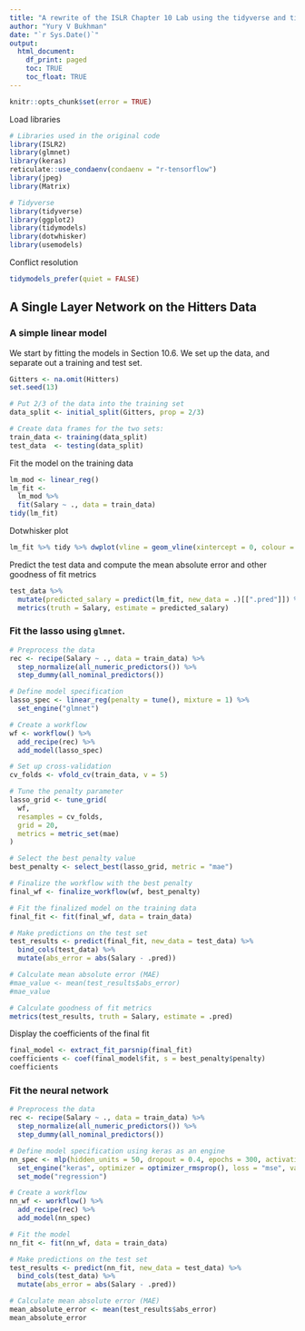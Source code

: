 ```yaml
---
title: "A rewrite of the ISLR Chapter 10 Lab using the tidyverse and tidymodels. Part 1: Hitters."
author: "Yury V Bukhman"
date: "`r Sys.Date()`"
output:
  html_document:
    df_print: paged
    toc: TRUE
    toc_float: TRUE
---
```


```r
knitr::opts_chunk$set(error = TRUE)
```

Load libraries
```r
# Libraries used in the original code
library(ISLR2)
library(glmnet)
library(keras)
reticulate::use_condaenv(condaenv = "r-tensorflow")
library(jpeg)
library(Matrix)

# Tidyverse
library(tidyverse)
library(ggplot2)
library(tidymodels)
library(dotwhisker)
library(usemodels)
```

Conflict resolution
```r
tidymodels_prefer(quiet = FALSE)
```

## A Single Layer Network on the Hitters Data

### A simple linear model
We start by fitting the models in Section 10.6. We set up the data, and separate out a training and test set.

```r
Gitters <- na.omit(Hitters)
set.seed(13)

# Put 2/3 of the data into the training set 
data_split <- initial_split(Gitters, prop = 2/3)

# Create data frames for the two sets:
train_data <- training(data_split)
test_data  <- testing(data_split)
```

Fit the model on the training data
```r
lm_mod <- linear_reg()
lm_fit <- 
  lm_mod %>% 
  fit(Salary ~ ., data = train_data)
tidy(lm_fit)
```

Dotwhisker plot
```r
lm_fit %>% tidy %>% dwplot(vline = geom_vline(xintercept = 0, colour = "grey50", linetype = 2))
```

Predict the test data and compute the mean absolute error and other goodness of fit metrics
```r
test_data %>% 
  mutate(predicted_salary = predict(lm_fit, new_data = .)[[".pred"]]) %>%
  metrics(truth = Salary, estimate = predicted_salary)
```

### Fit the lasso using `glmnet`. 

```r
# Preprocess the data
rec <- recipe(Salary ~ ., data = train_data) %>%
  step_normalize(all_numeric_predictors()) %>%
  step_dummy(all_nominal_predictors())

# Define model specification
lasso_spec <- linear_reg(penalty = tune(), mixture = 1) %>%
  set_engine("glmnet")

# Create a workflow
wf <- workflow() %>%
  add_recipe(rec) %>%
  add_model(lasso_spec)

# Set up cross-validation
cv_folds <- vfold_cv(train_data, v = 5)

# Tune the penalty parameter
lasso_grid <- tune_grid(
  wf,
  resamples = cv_folds,
  grid = 20,
  metrics = metric_set(mae)
)

# Select the best penalty value
best_penalty <- select_best(lasso_grid, metric = "mae")

# Finalize the workflow with the best penalty
final_wf <- finalize_workflow(wf, best_penalty)

# Fit the finalized model on the training data
final_fit <- fit(final_wf, data = train_data)

# Make predictions on the test set
test_results <- predict(final_fit, new_data = test_data) %>%
  bind_cols(test_data) %>%
  mutate(abs_error = abs(Salary - .pred))

# Calculate mean absolute error (MAE)
#mae_value <- mean(test_results$abs_error)
#mae_value

# Calculate goodness of fit metrics
metrics(test_results, truth = Salary, estimate = .pred)
```

Display the coefficients of the final fit
```r
final_model <- extract_fit_parsnip(final_fit)
coefficients <- coef(final_model$fit, s = best_penalty$penalty)
coefficients
```

### Fit the neural network

```r
# Preprocess the data
rec <- recipe(Salary ~ ., data = train_data) %>%
  step_normalize(all_numeric_predictors()) %>%
  step_dummy(all_nominal_predictors())

# Define model specification using keras as an engine
nn_spec <- mlp(hidden_units = 50, dropout = 0.4, epochs = 300, activation = "relu") %>%
  set_engine("keras", optimizer = optimizer_rmsprop(), loss = "mse", validation_split = 0.2, batch_size = 32, verbose = 1, metrics = list("mean_absolute_error")) %>%
  set_mode("regression")

# Create a workflow
nn_wf <- workflow() %>%
  add_recipe(rec) %>%
  add_model(nn_spec)

# Fit the model
nn_fit <- fit(nn_wf, data = train_data)

# Make predictions on the test set
test_results <- predict(nn_fit, new_data = test_data) %>%
  bind_cols(test_data) %>%
  mutate(abs_error = abs(Salary - .pred))

# Calculate mean absolute error (MAE)
mean_absolute_error <- mean(test_results$abs_error)
mean_absolute_error
```

